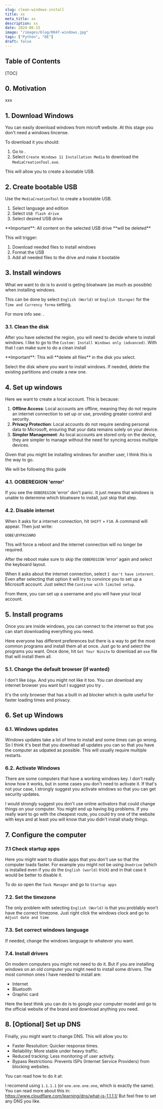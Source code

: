 ```yaml
---
slug: clean-windows-install
title: xx
meta_title: xx
description: xx
date: 2024-06-15
image: "/images/blog/0047-windows.jpg"
tags: ["Python", "DE"]
draft: false
---
```



## Table of Contents

[TOC]

## 0. Motivation

xxx

## 1. Download Windows

You can easily download windows from microft website.
At this stage you don't need a windows lincense.

To download it you should:

1. Go to <FancyLink linkText="Download Windows 11" url="https://www.microsoft.com/software-download/windows11"/>.
2. Select `Create Windows 11 Installation Media` to download the `MediaCreationTool.exe`.

This will allow you to create a bootable USB.

## 2. Create bootable USB

Use the `MediaCreationTool` to create a bootable USB.

1. Select language and edition
2. Select `USB flash drive`
3. Select desired USB drive

<Notice type="warning">
  **Important**: All content on the selected USB drive **will be deleted**
</Notice>

This will trigger:

1. Download needed files to install windows
2. Format the USB
3. Add all needed files to the drive and make it bootable

## 3. Install windows

What we want to do is to avoid is geting bloatware (as much as possible) when installing windows.

This can be done by select `English (World)` or `English (Europe)` for the `Time and Currency forma` setting.

For more info see: <FancyLink linkText="How to install Windows 11 without bloatware apps" url="https://pureinfotech.com/install-windows-11-without-bloatware-apps/" company="default" dark="true"/>.

### 3.1. Clean the disk

After you have selected the region, you will need to decide where to install windows.
I like to go to the `Custom: Install Windows only (advanced)`. With that I can make sure to do a clean install

<Notice type="warning">
  **Important**: This will **delete all files** in the disk you select.
</Notice>

Select the disk where you want to install windows. If needed, delete the existing partitions and create a new one.

## 4. Set up windows
 
Here we want to create a local account. This is because:

1. **Offline Access**: Local accounts are offline, meaning they do not require an internet connection to set up or use, providing greater control and security.
2. **Privacy Protection**: Local accounts do not require sending personal data to Microsoft, ensuring that your data remains solely on your device.
3. **Simpler Management**: As local accounts are stored only on the device, they are simpler to manage without the need for syncing across multiple devices.

Given that you might be installing windows for another user, I think this is the way to go.

We will be following this guide <FancyLink linkText="How to Install Windows 11 Without a Microsoft Account" url="https://www.tomshardware.com/how-to/install-windows-11-without-microsoft-account" company="default" dark="true"/>

### 4.1. OOBEREGION 'error'

If you see the `OOBEREGION` 'error' don't panic. It just means that windows is unable to determine which bloatware to install, just skip that step.

### 4.2. Disable internet

When it asks for a internet connection, hit `SHIFT` + `F10`. A command will appear. Then just write:

```sh
OOBE\BYPASSNRO
```

This will force a reboot and the internet connection will no longer be required.

After the reboot make sure to skip the `OOBEREGION` 'error' again and select the keyboard layout.

When it asks about the internet connection, select `I don't have interent`. Even after selecting that option it will try to convince you to set up a Microsoft account. Just select the `Continue with limited setup`.

From there, you can set up a username and you will have your local account.

## 5. Install programs

Once you are inside windows, you can connect to the internet so that you can start downloading everything you need.

Here everyone has different preferences but there is a way to get the most common programs and install them all at once.
Just go to  <FancyLink linkText="ninite.com" url="https://ninite.com/"/> and select the programs you want.
Once done, hit `Get Your Ninite` to download an `exe` file that will install them all.

### 5.1. Change the default browser (if wanted)

I don't like `Edge`. And you might not like it too.
You can download any internet browser you want but I suggest you try <FancyLink linkText="Brave" url="https://ninite.com/"/>.

It's the only browser that has a built in ad blocker which is quite useful for faster loading times and privacy.

## 6. Set up Windows

### 6.1. Windows updates

Windows updates take a lot of time to install and some times can go wrong.
So I think it's best that you download all updates you can so that you have the computer as udpated as possible.
This will usually require multiple restarts.

### 6.2. Activate Windows

There are some computers that have a working windows key. I don't really know how it works, but in some cases you don't need to activate it.
If that's not your case, I strongly suggest you activate windows so that you can get security updates.

I would strongly suggest you don't use online activators that could change things on your computer. You might end up having big problems. If you really want to go with the cheapest route, you could try one of the website with keys and at least you will know that you didn't install shady things.

## 7. Configure the computer

### 7.1 Check startup apps

Here you might want to disable apps that you don't use so that the computer loads faster. For example you might not be using `Onedrive` (which is installed even if you do the `English (world)` trick) and in that case it would be better to disable it.

To do so open the `Task Manager` and go to `Startup apps`

### 7.2. Set the timezone

The only problem with selecting `English (World)` is that you problably won't have the correct timezone.
Just right click the windows clock and go to `Adjust date and time`

### 7.3. Set correct windows language

If needed, change the windows language to whatever you want.

### 7.4. Install drivers

On modern computers you might not need to do it. But if you are installing windows on an old computer you might need to install some drivers.
The most common ones I have needed to install are:

* Internet
* Bluetooth
* Graphic card

Here the best think you can do is to google your computer model and go to the official website of the brand and download anything you need.

## 8. [Optional] Set up DNS

Finally, you might want to change DNS. This will allow you to:

* Faster Resolution: Quicker response times.
* Reliability: More stable under heavy traffic.
* Reduced tracking: Less monitoring of user activity.
* Bypass Restrictions: Prevents ISPs (Internet Service Providers) from blocking websites. 

You can read how to do it at: <FancyLink linkText="Change your DNS | Windows" url="https://developers.google.com/speed/public-dns/docs/using#windows"/>

I recomend using `1.1.1.1` (or `one.one.one.one`, which is exactly the same).
You can read more about this in: https://www.cloudflare.com/learning/dns/what-is-1.1.1.1/
But feel free to set any DNS you like.
